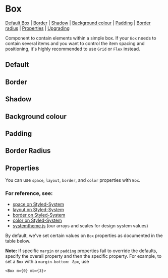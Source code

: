 
# Box

[Default Box](#default) | [Border](#border) | [Shadow](#shadow) | [Background colour](#background-colour) | [Padding](#padding) | [Border radius](#border-radius) | [Properties](#properties) | [Upgrading](#upgrading)

Component to contain elements within a simple box. If your `Box` needs to contain several items and you want to control the item spacing and positioning, it's highly recommended to use `Grid` or `Flex` instead.

## Default

<Preview>
  <Story id="components-box--basic-box" />
</Preview>

## Border

<Preview>
  <Story id="components-box--border-box" />
</Preview>

## Shadow

<Preview>
  <Story id="components-box--shadow" />
</Preview>

## Background colour

<Preview>
  <Story id="components-box--background-colour" />
</Preview>

## Padding

<Preview>
  <Story id="components-box--padding" />
</Preview>

## Border Radius

<Preview>
  <Story id="components-box--border-radius" />
</Preview>

## Properties

You can use `space`, `layout`, `border`, and `color` properties with `Box`.

### For reference, see:

- [space on Styled-System](https://styled-system.com/table#space)
- [layout on Styled-System](https://styled-system.com/table#layout)
- [border on Styled-System](https://styled-system.com/table#border)
- [color on Styled-System](https://styled-system.com/table#color)
- [systemtheme.js](https://github.com/orchestrated-io/orca-design-system/blob/master/packages/orcs-design-system/lib/systemtheme.js) (our arrays and scales for design system values)

By default, we've set certain values on `Box` properties as documented in the table below.

<Props of={Box} />

**Note:** If specific `margin` or `padding` properties fail to override the defaults, specify the overall property and then the specific property. For example, to set a `Box` with a `margin-bottom: 8px`, use

`<Box m={0} mb={3}>`
